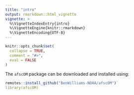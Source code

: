 ```yaml
---
title: "intro"
output: rmarkdown::html_vignette
vignette: >
  %\VignetteIndexEntry{intro}
  %\VignetteEngine{knitr::rmarkdown}
  %\VignetteEncoding{UTF-8}
---
```


```r
knitr::opts_chunk$set(
  collapse = TRUE,
  comment = "#>",
  eval = FALSE
)
```

The `afscOM` package can be downloaded and installed using: 

```r
remotes::install_github("BenWilliams-NOAA/afscOM")`
library(afscOM)
```


